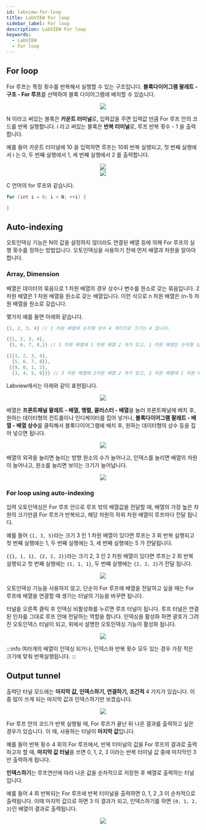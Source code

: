 ```yaml
---
id: labview-for-loop
title: LabVIEW For loop
sidebar_label: For loop
description: LabVIEW For loop
keywords:
  - LabVIEW
  - For loop
---
```



## For loop

For 루프는 특정 횟수를 반복해서 실행할 수 있는 구조입니다. **블록다이어그램 팔레트 - 구조 - For 루프**를 선택하여 블록 다이어그램에 배치할 수 있습니다.

<center>
	<img src={useBaseUrl('img/lang/labview/labview-create-for-loop.gif')} />
</center>

N 이라고 써있는 블록은 **카운트 터미널**로, 입력값을 주면 입력값 만큼 For 루프 안의 코드를 반복 실행합니다. i 라고 써있는 블록은 **반복 터미널**로, 루프 반복 횟수 - 1 을 출력합니다.

예를 들어 카운트 터미널에 10 을 입력하면 루프는 10회 반복 실행되고, 첫 번째 실행에서 i 는 0, 두 번째 실행에서 1, 세 번째 실행에서 2 를 출력합니다.

<center>
	<img src={useBaseUrl('img/lang/labview/labview-for-term.png')} />
</center>

<center>
	<img src={useBaseUrl('img/lang/labview/labview-for-example.gif')} />
</center>

C 언어의 for 루프와 같습니다.

```c
for (int i = 0; i < N; ++i) {

}
```

## Auto-indexing

오토인덱싱 기능은 N의 값을 설정하지 않더라도 연결된 배열 등에 의해 For 루프의 실행 횟수를 정하는 방법입니다. 오토인덱싱을 사용하기 전에 먼저 배열과 차원을 알아야 합니다.

### Array, Dimension

배열은 데이터의 묶음으로 1 차원 배열의 경우 상수나 변수를 원소로 갖는 묶음입니다. 2 차원 배열은 1 차원 배열을 원소로 갖는 배열입니다. 이런 식으로 n 차원 배열은 (n-1) 차원 배열을 원소로 갖습니다.

몇가지 예를 들면 아래와 같습니다.

```c
{1, 2, 3, 4} // 1 차원 배열에 숫자형 상수 4 개이므로 크기는 4 입니다.

{{1, 2, 3, 4},
 {5, 6, 7, 8,}} // 2 차원 배열에 1 차원 배열 2 개가 있고, 1 차원 배열은 숫자형 상수 4 개 가 있으므로 크기는 2, 4 입니다.

{{{1, 2, 3, 4},
  {5, 6, 7, 8}},
 {{9, 0, 1, 2},
  {3, 4, 5, 6}}} // 3 차원 배열에 2차원 배열 2 개가 있고, 2 차원 배열에 1 차원 배열 2 개가 있고, 1 차원 배열은 숫자형 상수 4 개 가 있으므로 크기는 2, 2, 4 입니다.
```

Labview에서는 아래와 같이 표현됩니다.

<center>
	<img src={useBaseUrl('img/lang/labview/labview-for-array.png')} />
</center>

배열은 **프론트패널 팔레트 - 배열, 행렬, 클러스터 - 배열**을 눌러 프론트패널에 배치 후, 원하는 데이터형의 컨트롤이나 인디케이터를 집어 넣거나, **블록다이어그램 팔레트 - 배열 - 배열 상수**를 클릭해서 블록다이어그램에 배치 후, 원하는 데이터형의 상수 등을 집어 넣으면 됩니다.

<center>
	<img src={useBaseUrl('img/lang/labview/labview-create-array.gif')} />
</center>

배열의 외곽을 늘리면 늘리는 방향 원소의 수가 늘어나고, 인덱스를 늘리면 배열의 차원이 늘어나고, 원소를 늘리면 보이는 크기가 늘어납니다.

<center>
	<img src={useBaseUrl('img/lang/labview/labview-array-size.gif')} />
</center>

### For loop using auto-indexing

입력 오토인덱싱은 For 루프 안으로 루프 밖의 배열값을 전달할 때, 배열의 가장 높은 차원의 크기만큼 For 루프가 반복되고, 해당 차원의 하위 차원 배열이 루프마다 전달 됩니다.

예를 들어 `{1, 3, 5}`라는 크기 3 인 1 차원 배열이 있다면 루프는 3 회 반복 실행되고 첫 번째 실행에는 1, 두 번째 실행에는 3, 세 번째 실행에는 5 가 전달됩니다.

`{{1, 1, 1}, {2, 2, 2}}`라는 크기 2, 3 인 2 차원 배열이 있다면 루프는 2 회 반복 실행되고 첫 번째 실행에는 `{1, 1, 1}`, 두 번째 실행에는 `{2, 2, 2}`가 전달 됩니다.

<center>
	<img src={useBaseUrl('img/lang/labview/labview-for-autoindexing.gif')} />
</center>

오토인덱싱 기능을 사용하지 않고, 단순히 For 루프에 배열을 전달하고 싶을 때는 For 루프에 배열을 연결할 때 생기는 터널의 기능을 바꾸면 됩니다.

터널을 오른쪽 클릭 후 인덱싱 비활성화를 누르면 루프 터널이 됩니다. 루프 터널은 연결된 인자를 그대로 루프 안에 전달하는 역할을 합니다. 인덱싱을 활성화 하면 괄호가 그려진 오토인덱스 터널이 되고, 위에서 설명한 오토인덱싱 기능이 활성화 됩니다.

<center>
	<img src={useBaseUrl('img/lang/labview/labview-for-tunnel-mode.gif')} />
</center>

:::info
여러개의 배열이 인덱싱 되거나, 인덱스와 반복 횟수 모두 있는 경우 가장 적은 크기에 맞춰 반복실행됩니다.
:::

## Output tunnel

출력단 터널 모드에는 **마지막 값, 인덱스하기, 연결하기, 조건적** 4 가지가 있습니다. 이 중 많이 쓰게 되는 마지막 값과 인덱스하기만 보겠습니다.

<center>
	<img src={useBaseUrl('img/lang/labview/labview-for-tunnel-output.png')} />
</center>

For 루프 안의 코드가 반복 실행될 때, For 루프가 끝난 뒤 나온 결과를 출력하고 싶은 경우가 있습니다. 이 때, 사용하는 터널이 **마지막 값**입니다.

예를 들어 반복 횟수 4 회의 For 루프에서, 반복 터미널의 값을 For 루프의 결과로 출력하고자 할 때, **마지막 값 터널**을 쓰면 0, 1, 2, 3 이라는 반복 터미널 값 중에 마지막인 3 만 출력하게 됩니다.

**인덱스하기**는 루프연산에 따라 나온 값을 순차적으로 저장한 후 배열로 출력하는 터널 입니다.

예를 들어 4 회 반복되는 For 루프에 반복 터미널을 출력하면 0, 1, 2 ,3 이 순차적으로 출력됩니다. 이때 마지막 값으로 하면 3 이 결과가 되고, 인덱스하기를 하면 `{0, 1, 2, 3}`인 배열이 결과로 출력됩니다.

<center>
	<img src={useBaseUrl('img/lang/labview/labview-for-test.gif')} />
</center>
